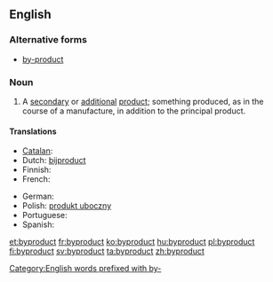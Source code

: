 {{also|by-product}}
==English==
{{wikipedia|by-product}}

===Alternative forms===
* [[by-product]]

===Noun===
{{en-noun}}

# A [[secondary]] or [[additional]] [[product]]; something produced, as in the course of a manufacture, in addition to the principal product.

====Translations====
{{trans-top|secondary or additional product}}
* [[Catalan]]: {{t|ca|subproducte|m}}
* Dutch: [[bijproduct]]
* Finnish: {{t|fi|sivutuote}}
* French: {{t+|fr|sous-produit|m}}
{{trans-mid}}
* German: {{t-|de|Nebenprodukt}}
* Polish: [[produkt uboczny]]
* Portuguese: {{t+|pt|derivado}}
* Spanish: {{t-|es|subproducto|m}}
{{trans-bottom}}

[[Category:English words prefixed with by-]]

[[et:byproduct]]
[[fr:byproduct]]
[[ko:byproduct]]
[[hu:byproduct]]
[[pl:byproduct]]
[[fi:byproduct]]
[[sv:byproduct]]
[[ta:byproduct]]
[[zh:byproduct]]
